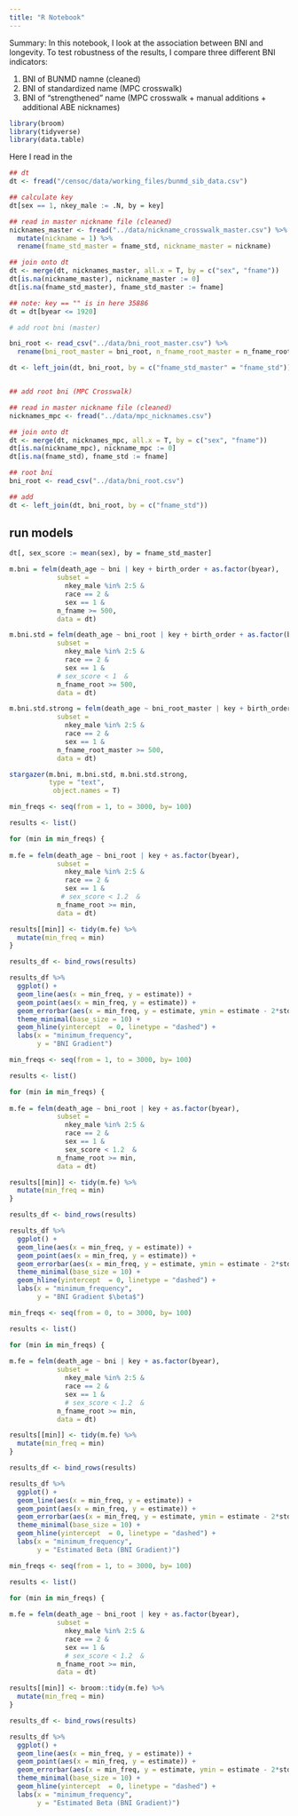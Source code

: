 ```yaml
---
title: "R Notebook"
---
```


Summary: In this notebook, I look at the association between BNI and longevity. To test robustness of the results, I compare three different BNI indicators:

(1) BNI of BUNMD namne (cleaned)
(2) BNI of standardized name (MPC crosswalk)
(3) BNI of "strengthened" name (MPC crosswalk + manual additions + additional ABE nicknames)


```r
library(broom)
library(tidyverse)
library(data.table)
```


Here I read in the 
```r
## dt 
dt <- fread("/censoc/data/working_files/bunmd_sib_data.csv")

## calculate key
dt[sex == 1, nkey_male := .N, by = key]

## read in master nickname file (cleaned)
nicknames_master <- fread("../data/nickname_crosswalk_master.csv") %>%
  mutate(nickname = 1) %>% 
  rename(fname_std_master = fname_std, nickname_master = nickname)

## join onto dt 
dt <- merge(dt, nicknames_master, all.x = T, by = c("sex", "fname"))
dt[is.na(nickname_master), nickname_master := 0]
dt[is.na(fname_std_master), fname_std_master := fname]

## note: key == "" is in here 35886
dt = dt[byear <= 1920]

# add root bni (master)

bni_root <- read_csv("../data/bni_root_master.csv") %>% 
  rename(bni_root_master = bni_root, n_fname_root_master = n_fname_root)

dt <- left_join(dt, bni_root, by = c("fname_std_master" = "fname_std"))


## add root bni (MPC Crosswalk)

## read in master nickname file (cleaned)
nicknames_mpc <- fread("../data/mpc_nicknames.csv")

## join onto dt 
dt <- merge(dt, nicknames_mpc, all.x = T, by = c("sex", "fname"))
dt[is.na(nickname_mpc), nickname_mpc := 0]
dt[is.na(fname_std), fname_std := fname]

## root bni
bni_root <- read_csv("../data/bni_root.csv") 

## add 
dt <- left_join(dt, bni_root, by = c("fname_std"))
```

## run models 

```r
dt[, sex_score := mean(sex), by = fname_std_master]

m.bni = felm(death_age ~ bni | key + birth_order + as.factor(byear),
            subset =
              nkey_male %in% 2:5 &
              race == 2 &
              sex == 1 &
            n_fname >= 500,
            data = dt)

m.bni.std = felm(death_age ~ bni_root | key + birth_order + as.factor(byear),
            subset =
              nkey_male %in% 2:5 &
              race == 2 &
              sex == 1 &
            # sex_score < 1  &
            n_fname_root >= 500,
            data = dt)

m.bni.std.strong = felm(death_age ~ bni_root_master | key + birth_order + as.factor(byear),
            subset =
              nkey_male %in% 2:5 &
              race == 2 &
              sex == 1 &
            n_fname_root_master >= 500,
            data = dt)

stargazer(m.bni, m.bni.std, m.bni.std.strong,
          type = "text", 
           object.names = T)
```


```r
min_freqs <- seq(from = 1, to = 3000, by= 100)

results <- list()

for (min in min_freqs) {
  
m.fe = felm(death_age ~ bni_root | key + as.factor(byear),
            subset =
              nkey_male %in% 2:5 &
              race == 2 &
              sex == 1 &
             # sex_score < 1.2  &
            n_fname_root >= min,
            data = dt)

results[[min]] <- tidy(m.fe) %>% 
  mutate(min_freq = min)
}

results_df <- bind_rows(results)

results_df %>% 
  ggplot() + 
  geom_line(aes(x = min_freq, y = estimate)) + 
  geom_point(aes(x = min_freq, y = estimate)) +
  geom_errorbar(aes(x = min_freq, y = estimate, ymin = estimate - 2*std.error, ymax = estimate + 2*std.error)) +
  theme_minimal(base_size = 10) + 
  geom_hline(yintercept  = 0, linetype = "dashed") + 
  labs(x = "minimum_frequency",
       y = "BNI Gradient")

```


```r
min_freqs <- seq(from = 1, to = 3000, by= 100)

results <- list()

for (min in min_freqs) {
  
m.fe = felm(death_age ~ bni_root | key + as.factor(byear),
            subset =
              nkey_male %in% 2:5 &
              race == 2 &
              sex == 1 &
              sex_score < 1.2  &
            n_fname_root >= min,
            data = dt)

results[[min]] <- tidy(m.fe) %>% 
  mutate(min_freq = min)
}

results_df <- bind_rows(results)

results_df %>% 
  ggplot() + 
  geom_line(aes(x = min_freq, y = estimate)) + 
  geom_point(aes(x = min_freq, y = estimate)) +
  geom_errorbar(aes(x = min_freq, y = estimate, ymin = estimate - 2*std.error, ymax = estimate + 2*std.error)) +
  theme_minimal(base_size = 10) + 
  geom_hline(yintercept  = 0, linetype = "dashed") + 
  labs(x = "minimum_frequency",
       y = "BNI Gradient $\beta$")
```


```r
min_freqs <- seq(from = 0, to = 3000, by= 100)

results <- list()

for (min in min_freqs) {
  
m.fe = felm(death_age ~ bni | key + as.factor(byear),
            subset =
              nkey_male %in% 2:5 &
              race == 2 &
              sex == 1 &
              # sex_score < 1.2  &
            n_fname_root >= min,
            data = dt)

results[[min]] <- tidy(m.fe) %>% 
  mutate(min_freq = min)
}

results_df <- bind_rows(results)

results_df %>% 
  ggplot() + 
  geom_line(aes(x = min_freq, y = estimate)) + 
  geom_point(aes(x = min_freq, y = estimate)) +
  geom_errorbar(aes(x = min_freq, y = estimate, ymin = estimate - 2*std.error, ymax = estimate + 2*std.error)) +
  theme_minimal(base_size = 10) + 
  geom_hline(yintercept  = 0, linetype = "dashed") + 
  labs(x = "minimum_frequency",
       y = "Estimated Beta (BNI Gradient)")
```


```r
min_freqs <- seq(from = 1, to = 3000, by= 100)

results <- list()

for (min in min_freqs) {
  
m.fe = felm(death_age ~ bni_root | key + as.factor(byear),
            subset =
              nkey_male %in% 2:5 &
              race == 2 &
              sex == 1 &
              # sex_score < 1.2  &
            n_fname_root >= min,
            data = dt)

results[[min]] <- broom::tidy(m.fe) %>% 
  mutate(min_freq = min)
}

results_df <- bind_rows(results)

results_df %>% 
  ggplot() + 
  geom_line(aes(x = min_freq, y = estimate)) + 
  geom_point(aes(x = min_freq, y = estimate)) +
  geom_errorbar(aes(x = min_freq, y = estimate, ymin = estimate - 2*std.error, ymax = estimate + 2*std.error)) +
  theme_minimal(base_size = 10) + 
  geom_hline(yintercept  = 0, linetype = "dashed") + 
  labs(x = "minimum_frequency",
       y = "Estimated Beta (BNI Gradient)")
```


